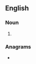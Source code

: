 ==English==

===Noun===
{{head|en|noun form}}

# {{plural of|eolith|lang=en}}

===Anagrams===
* {{anagrams|en|a=ehilost|Elohist|holiest|hostile|sholtie}}